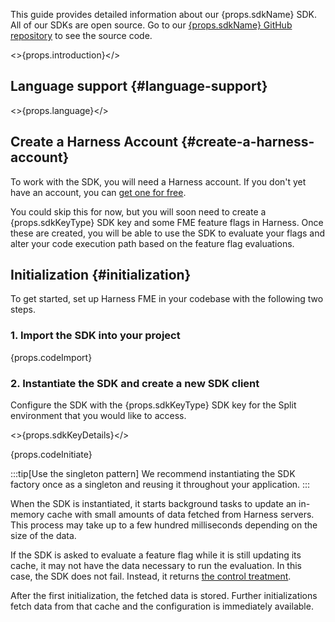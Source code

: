 <p />

This guide provides detailed information about our {props.sdkName} SDK. All of our SDKs are open source. Go to our <a href="{props.repo}">{props.sdkName} GitHub repository</a> to see the source code.

<>{props.introduction}</>

## Language support {#language-support}

<>{props.language}</>

## Create a Harness Account {#create-a-harness-account}

To work with the SDK, you will need a Harness account. If you don't yet have an account, you can [get one for free](https://app.harness.io/auth/#/signup?utm_source=harness_hdh_fme).

You could skip this for now, but you will soon need to create a {props.sdkKeyType} SDK key and some FME feature flags in Harness. Once these are created, you will be able to use the SDK to evaluate your flags and alter your code execution path based on the feature flag evaluations.

## Initialization {#initialization}

To get started, set up Harness FME in your codebase with the following two steps.

### 1. Import the SDK into your project

<div>{props.codeImport}</div>

### 2. Instantiate the SDK and create a new SDK client

Configure the SDK with the {props.sdkKeyType} SDK key for the Split environment that you would like to access.

<>{props.sdkKeyDetails}</>

<div>{props.codeInitiate}</div>

:::tip[Use the singleton pattern]
We recommend instantiating the SDK factory once as a singleton and reusing it throughout your application.
:::

When the SDK is instantiated, it starts background tasks to update an in-memory cache with small amounts of data fetched from Harness servers. This process may take up to a few hundred milliseconds depending on the size of the data. 

If the SDK is asked to evaluate a feature flag while it is still updating its cache, it may not have the data necessary to run the evaluation. In this case, the SDK does not fail. Instead, it returns [the control treatment](https://help.split.io/hc/en-us/articles/360020528072-Control-treatment).

After the first initialization, the fetched data is stored. Further initializations fetch data from that cache and the configuration is immediately available.